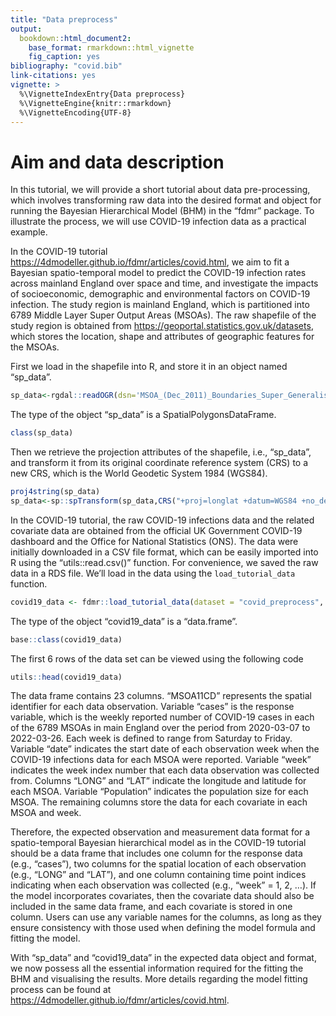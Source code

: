 ---
title: "Data preprocess"
output: 
  bookdown::html_document2:
    base_format: rmarkdown::html_vignette
    fig_caption: yes
bibliography: "covid.bib"
link-citations: yes
vignette: >
  %\VignetteIndexEntry{Data preprocess}
  %\VignetteEngine{knitr::rmarkdown}
  %\VignetteEncoding{UTF-8}
---

  
# Aim and data description
  
In this tutorial, we will provide a short tutorial about data pre-processing, which involves transforming raw data into the desired format and object for running the Bayesian Hierarchical Model (BHM) in the "fdmr" package. To illustrate the process, we will use COVID-19 infection data as a practical example.

In the COVID-19 tutorial [https://4dmodeller.github.io/fdmr/articles/covid.html](https://4dmodeller.github.io/fdmr/articles/covid.html), we aim to fit a Bayesian spatio-temporal model to predict the COVID-19 infection rates across mainland England over space and time, and investigate the impacts of socioeconomic, demographic and environmental factors on COVID-19 infection. The study region is mainland England, which is partitioned into 6789 Middle Layer Super Output Areas (MSOAs). The raw shapefile of the study region is obtained from [https://geoportal.statistics.gov.uk/datasets](https://geoportal.statistics.gov.uk/datasets/ons::msoa-dec-2011-boundaries-super-generalised-clipped-bsc-ew-v3/explore?location=52.782096%2C-2.465779%2C7.81), which stores the location, shape and attributes of geographic features for the MSOAs.

First we load in the shapefile into R, and store it in an object named "sp_data".

```{r shapefile, warning=FALSE,error=FALSE}
sp_data<-rgdal::readOGR(dsn='MSOA_(Dec_2011)_Boundaries_Super_Generalised_Clipped_(BSC)_EW_V3.shp')
```

The type of the object "sp_data" is a SpatialPolygonsDataFrame. 

```{r classsp}
class(sp_data)
```

Then we retrieve the projection attributes of the shapefile, i.e., "sp_data", and transform it from its original coordinate reference system (CRS) to a new CRS, which is the World Geodetic System 1984 (WGS84).

```{r transCRS}
proj4string(sp_data)
sp_data<-sp::spTransform(sp_data,CRS("+proj=longlat +datum=WGS84 +no_defs"))

```

In the COVID-19 tutorial, the raw COVID-19 infections data and the related covariate data are obtained from the official UK Government COVID-19 dashboard and the Office for National Statistics (ONS). The data were initially downloaded in a CSV file format, which can be easily imported into R using the "utils::read.csv()" function. For convenience, we saved the raw data in a RDS file. We'll load in the data using the `load_tutorial_data` function. 

```{r loadCOVIDat}
covid19_data <- fdmr::load_tutorial_data(dataset = "covid_preprocess", filename = "covid19_data.rds")

```

The type of the object "covid19_data" is a "data.frame". 


```{r classdat}
base::class(covid19_data)
```

The first 6 rows of the data set can be viewed using the following code

```{r checkdat}
utils::head(covid19_data)
```


The data frame contains 23 columns. "MSOA11CD" represents the spatial identifier for each data observation. Variable "cases" is the response variable, which is the weekly reported number of COVID-19 cases in each of the 6789 MSOAs in main England over the period from 2020-03-07 to 2022-03-26. Each week is defined to range from Saturday to Friday. Variable "date" indicates the start date of each observation week when the COVID-19 infections data for each MSOA were reported. Variable "week" indicates the week index number that each data observation was collected from. Columns "LONG" and "LAT" indicate the longitude and latitude for each MSOA. Variable "Population" indicates the population size for each MSOA. The remaining columns store the data for each covariate in each MSOA and week. 


Therefore, the expected observation and measurement data format for a spatio-temporal Bayesian hierarchical model as in the COVID-19 tutorial should be a data frame that includes one column for the response data (e.g., "cases"), two columns for the spatial location of each observation (e.g., "LONG" and "LAT"), and one column containing time point indices indicating when each observation was collected (e.g., "week" = 1, 2, ...). If the model incorporates covariates, then the covariate data should also be included in the same data frame, and each covariate is stored in one column. Users can use any variable names for the columns, as long as they ensure consistency with those used when defining the model formula and fitting the model.  


With "sp_data" and "covid19_data" in the expected data object and format, we now possess all the essential information required for the fitting the BHM and visualising the results. More details regarding the model fitting process can be found at [https://4dmodeller.github.io/fdmr/articles/covid.html](https://4dmodeller.github.io/fdmr/articles/covid.html).

